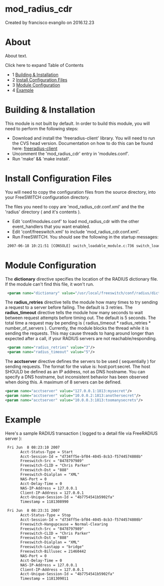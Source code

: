 
# mod_radius_cdr 

 Created by  francisco evangilo on 2016.12.23

# About

About text.

Click here to expand Table of Contents

* 1 [Building & Installation](#building--installation)
* 2 [Install Configuration Files](#install-configuration-files)
* 3 [Module Configuration](#module-configuration)
* 4 [Example](#example)

# Building & Installation

This module is not built by default. In order to build this module, you will need to perform the following steps:

* Download and install the 'freeradius-client' library. You will need to run the CVS head version. Documentation on how to do this can be found here: [freeradius-client](http://wiki.freeradius.org/Radiusclient)
* Uncomment the 'mod\_radius\_cdr' entry in 'modules.conf'.
* Run 'make' && 'make install'.

# Install Configuration Files

You will need to copy the configuration files from the source directory, into your FreeSWITCH configuration directory.

The files you need to copy are 'mod\_radius\_cdr.conf.xml' and the the 'radius' directory ( and it's contents ).

* Edit 'conf/modules.conf' to load mod\_radius\_cdr with the other event\_handlers that you want enabled.
* Edit 'conf/freeswitch.xml' to include 'mod\_radius\_cdr.conf.xml'.
* Run FreeSWITCH. You should see the following in the startup messages:

```xml
 2007-06-18 10:21:51 [CONSOLE] switch_loadable_module.c:736 switch_loadable_module_load_file() Successfully Loaded [mod_radius_cdr]
```

# Module Configuration

The **dictionary** directive specifies the location of the RADIUS dictionary file. If the module can't find this file, it won't run.

```xml
 <param name="dictionary" value="/usr/local/freeswitch/conf/radius/dictionary"/>
```

The **radius\_retries** directive tells the module how many times to try sending a request to a server before failing. The default is 3 retries. The **radius\_timeout** directive tells the module how many seconds to wait between request attempts before timing out. The default is 5 seconds. The total time a request may be pending is ( radius\_timeout \* radius\_retries \* number\_of\_servers ). Currently, the module blocks the thread while it is sending the requests. This may cause threads to hang around longer than expected after a call, if your RADIUS servers are not reachable/responding.

```xml
 <param name="radius_retries" value="3"/>
 <param name="radius_timeout" value="5"/>
```

The **acctserver** directive defines the servers to be used ( sequentially ) for sending requests. The format for the value is: host:port:secret. The host SHOULD be defined as an IP address, not as DNS hostname. You can specify a DNS hostname, but inconsistent behavior has been observed when doing this. A maximum of 8 servers can be defined.

```xml
<param name="acctserver" value="127.0.0.1:1813:mysecret"/>
<param name="acctserver" value="10.0.0.2:1813:anothersecret"/>
<param name="acctserver" value="10.0.0.3:1813:toomanysecrets"/>
```

# Example

Here's a sample RADIUS transaction ( logged to a detail file via FreeRADIUS server ):

```xml
 Fri Jun  8 08:23:10 2007
       Acct-Status-Type = Start
       Acct-Session-Id = "d734ff5e-bf04-4045-8cb3-f5744574808b"
       Freeswitch-Src = "8478797989"
       Freeswitch-CLID = "Chris Parker"
       Freeswitch-Dst = "888"
       Freeswitch-Dialplan = "XML"
       NAS-Port = 0
       Acct-Delay-Time = 0
       NAS-IP-Address = 127.0.0.1
       Client-IP-Address = 127.0.0.1
       Acct-Unique-Session-Id = "4b7754541b5902fa"
       Timestamp = 1181308990
```

```xml
 Fri Jun  8 08:23:31 2007
       Acct-Status-Type = Stop
       Acct-Session-Id = "d734ff5e-bf04-4045-8cb3-f5744574808b"
       Freeswitch-Hangupcause = Normal-Clearing
       Freeswitch-Src = "8478797989"
       Freeswitch-CLID = "Chris Parker"
       Freeswitch-Dst = "888"
       Freeswitch-Dialplan = "XML"
       Freeswitch-Lastapp = "bridge"
       Freeswitch-Billusec = 21460442
       NAS-Port = 0
       Acct-Delay-Time = 0
       NAS-IP-Address = 127.0.0.1
       Client-IP-Address = 127.0.0.1
       Acct-Unique-Session-Id = "4b7754541b5902fa"
       Timestamp = 1181309011
```


